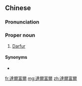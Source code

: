 ==Chinese==
{{zh-forms|s=达尔富尔|gloss=-}}

===Pronunciation===
{{zh-pron
|m=Dá'ěrfù'ěr
|c=daat6 ji5 fu3 ji5
|cat=pn
}}

===Proper noun===
{{zh-proper}}

# [[Darfur]]

====Synonyms====
* {{zh-l|達佛}}

[[fr:達爾富爾]]
[[mg:達爾富爾]]
[[zh:達爾富爾]]